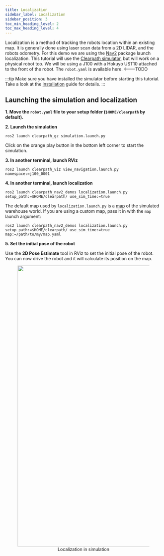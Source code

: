 ```yaml
---
title: Localization
sidebar_label: Localization
sidebar_position: 3
toc_min_heading_level: 2
toc_max_heading_level: 4
---
```


Localization is a method of tracking the robots location within an existing map. It is generally done using
laser scan data from a 2D LIDAR, and the robots odometry. For this demo we are using the [Nav2](https://github.com/ros-planning/navigation2) package launch localization.
This tutorial will use the [Clearpath simulator](../simulator/overview), but will work on a physical robot too. We will be using a J100 with a Hokuyo UST10 attached to the front of the robot. The `robot.yaml` is available here. <---TODO

:::tip
Make sure you have installed the simulator before starting this tutorial. Take a look at the [installation](../simulator/install) guide for details.
:::

## Launching the simulation and localization

**1. Move the `robot.yaml` file to your setup folder (`$HOME/clearpath` by default).**

**2. Launch the simulation**

```
ros2 launch clearpath_gz simulation.launch.py
```

Click on the orange play button in the bottom left corner to start the simulation.

**3. In another terminal, launch RViz**

```
ros2 launch clearpath_viz view_navigation.launch.py namespace:=j100_0001
```
**4. In another terminal, launch localization**

```
ros2 launch clearpath_nav2_demos localization.launch.py setup_path:=$HOME/clearpath/ use_sim_time:=true
```

The default map used by `localization.launch.py` is a [map](https://github.com/clearpathrobotics/clearpath_nav2_demos/blob/main/maps/warehouse.yaml) of the simulated warehouse world.
If you are using a custom map, pass it in with the `map` launch argument:

```
ros2 launch clearpath_nav2_demos localization.launch.py setup_path:=$HOME/clearpath/ use_sim_time:=true map:=/path/to/my/map.yaml
```

**5. Set the initial pose of the robot**

Use the **2D Pose Estimate** tool in RViz to set the initial pose of the robot. You can now drive the robot
and it will calculate its position on the map.

<center>
  <figure>
    <img
      src="/img/software_images/ros2/tutorials/navigation/localization.gif"
      width="900"
    />
    <figcaption>Localization in simulation</figcaption>
  </figure>
</center>
